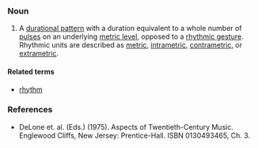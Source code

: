 ===Noun===
#A [[durational pattern]] with a duration equivalent to a whole number of [[pulse]]s on an underlying [[metric level]], opposed to a [[rhythmic gesture]].  Rhythmic units are described as [[metric]], [[intrametric]], [[contrametric]], or [[extrametric]].

==== Related terms ====

*[[rhythm]]

===References===
*DeLone et. al. (Eds.) (1975). Aspects of Twentieth-Century Music. Englewood Cliffs, New Jersey: Prentice-Hall. ISBN 0130493465, Ch. 3.